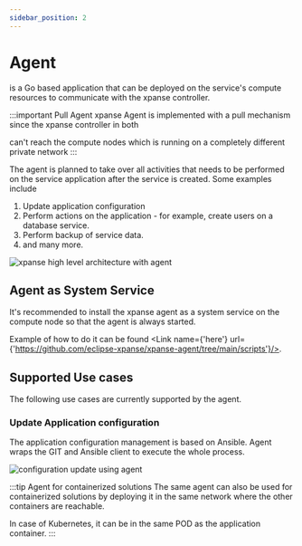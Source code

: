 ```yaml
---
sidebar_position: 2
---
```



# Agent

<Link name={'xpanse agent'} url={'https://github.com/eclipse-xpanse/xpanse-agent'} /> is a Go based application that can
be deployed on the service's compute resources to communicate with the xpanse controller.

:::important Pull Agent
xpanse Agent is implemented with a pull mechanism since the xpanse controller in both

<Link name={'modes'} url={'./modes'} /> can't reach the compute nodes which is running on a completely different private
network :::

The agent is planned to take over all activities that needs to be performed on the service application after the
service is created. Some examples include

1. Update application configuration
2. Perform actions on the application - for example, create users on a database service.
3. Perform backup of service data.
4. and many more.

![xpanse high level architecture with agent](../static/img/xpanse-architecture-with-agent.excalidraw.png)

## Agent as System Service

It's recommended to install the xpanse agent as a system service on the compute node so that the agent is always started.

Example of how to do it can be found <Link name={'here'} url={'https://github.com/eclipse-xpanse/xpanse-agent/tree/main/scripts'}/>.

## Supported Use cases

The following use cases are currently supported by the agent.

### Update Application configuration

The application configuration management is based on Ansible.
Agent wraps the GIT and Ansible client to execute the whole process.

![configuration update using agent](../static/img/xpanse-agent-config-update-workflow.excalidraw.png)

:::tip Agent for containerized solutions
The same agent can also be used for containerized solutions by deploying it in the same network where the other
containers are reachable.

In case of Kubernetes, it can be in the same POD as the application container.
:::

